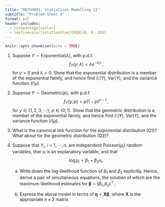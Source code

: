 ```yaml
---
title: "MATH3091: Statistical Modelling II"
subtitle: "Problem Sheet 4"
format: pdf
header-includes:
  - \usepackage{xcolor}
  - \definecolor{solutionblue}{RGB}{0, 0, 255}
---
```


```r
knitr::opts_chunk$set(echo = TRUE)
```

1. Suppose $Y \sim \text{Exponential}(\lambda)$, with p.d.f.
$$
f_Y(y; \lambda) = \lambda e^{- \lambda y}\,,
$$
for $y > 0$ and $\lambda > 0$. Show that the exponential distribution is a member
of the exponential family, and hence find $\mathbb{E}(Y)$, $\text{Var}(Y)$, and the variance function $V(\mu)$. 

2. Suppose $Y \sim \text{Geometric}(p)$, with p.d.f.
$$
f_Y(y; p) = p(1 - p)^{y - 1}\,,
$$ 
for $y \in \{1, 2, 3, \cdots\}$, $p \in (0, 1)$. Show that the geometric distribution is a member
of the exponential family, and hence find $\mathbb{E}(Y)$, $\text{Var}(Y)$, and the variance function $V(\mu)$. 

3. What is the canonical link function for the exponential distribution (Q1)? What about for the geometric distribution (Q2)?

4. Suppose that $Y_i$, $i=1, \cdots, n$, are independent $\text{Poisson}(\mu_i)$
random variables, that $x_i$ is an explanatory variable, and that
$$
\log \mu_i = \beta_1 + \beta_2 x_i.
$$

    a. Write down the log-likelihood function of $\beta_1$ and $\beta_2$ explicitly.  Hence, derive a pair of simultaneous equations, the solution of which are the maximum likelihood estimates for $\boldsymbol{\beta}=(\beta_1, \beta_2)^{\top}$.

    b. Express the above model in terms of $\boldsymbol{\eta} = \mathbf{X} \boldsymbol{\beta}$, where $\mathbf{X}$ is the appropriate  $n \times 2$ matrix.

